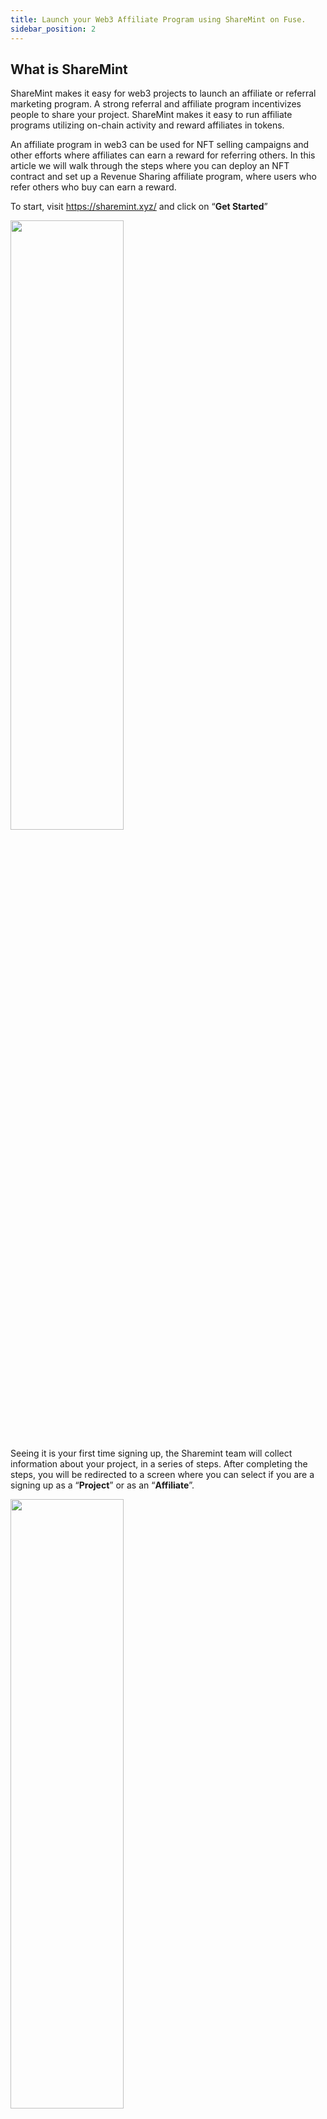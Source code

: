 ```yaml
---
title: Launch your Web3 Affiliate Program using ShareMint on Fuse.
sidebar_position: 2
---
```


## What is ShareMint

ShareMint makes it easy for web3 projects to launch an affiliate or referral marketing program. A strong referral and affiliate program incentivizes people to share your project. ShareMint makes it easy to run affiliate programs utilizing on-chain activity and reward affiliates in tokens.

An affiliate program in web3 can be used for NFT selling campaigns and other efforts where affiliates can earn a reward for referring others. In this article we will walk through the steps where you can deploy an NFT contract and set up a Revenue Sharing affiliate program, where users who refer others who buy can earn a reward.

To start, visit https://sharemint.xyz/ and click on “**Get Started**”

<img src="/img/sharemint/sharemint-landing.png" width="60%" height="50%" />

Seeing it is your first time signing up, the Sharemint team will collect information about your project, in a series of steps. After completing the steps, you will be redirected to a screen where you can select if you are a signing up as a “**Project**” or as an “**Affiliate**”.

<img
  src="/img/sharemint/sharemint-create-project.png"
  width="60%"
  height="50%"
/>

Select “**Project**” and you will be taken to a page listing your projects. If there’s no project, you can create one

<img src="/img/sharemint/sharemint-new-project.png" width="60%" height="50%" />

In this example, we are creating an NFT project

<img src="/img/sharemint/sharemint-nft.png" width="60%" height="50%" />

In the next step, select “**Fuse**” as the Blockchain where the NFT Contract is deployed.

<img
  src="/img/sharemint/sharemint-blockchain-fuse.png"
  width="60%"
  height="50%"
/>

It is the first time this is being set up on Sharemint, answer “**No**” to the question: “Has the project already started minting?”

<img
  src="/img/sharemint/sharemint-started-minting.png"
  width="60%"
  height="50%"
/>

Fill in the project details

<img
  src="/img/sharemint/sharemint-project-details.png"
  width="60%"
  height="50%"
/>

In the next step where you fill in the affiliates' rewards share, set a percentage and use the “**Revenue Share**” model as an example.

<img src="/img/sharemint/sharemint-revenue.png" width="60%" height="50%" />

Note the following:

- You can choose "**Fixed amount**" option which is setting a fixed amount of tokens as rewards for each referral. For example 1 USDT for a successful referral. It can be your custom token as well, or even reward affiliate with NFTs

- You can also choose "**Tiered**" option which allows for the creation of Tiers in the program. For example, if you invite have 1 successful referral you will get 10% revenue share. If you have 5 successful referral you will get 5 USDT, or NFTs.

Sharemint can create a page where users can opt into your affiliate program. In this next step on Integration, select “Sharemint Page.”

<img src="/img/sharemint/sharemint-integration.png" width="60%" height="50%" />

You can leave the rest of the steps on Logo and Socials and complete them on the Project profile later.

Alternatively, developers can use the "**Direct link to website**". This allows you to integrate ShareMint into your website. So user A sends a URL that leads to the minting website to user B. When user B connects his wallet in the website, the affiliation occurs. This requires adding the ShareMint SDK into the website. The integration is simple and takes 5 minutes.
The SDK docs: https://www.npmjs.com/package/@sharemint/sdk

Your dashboard now looks like this:

<img src="/img/sharemint/sharemint-dashboard.png" width="60%" height="50%" />

Click on the “**Affiliate sign up page**” link to see the page that was created by Sharemint for your project. For this example, the page is at https://sharemint.xyz/fuse-demo/sharer
Here affiliates can sign up to join your project and then be issued unique referral IDs.

The next step is to update your project's “**Settings**” section and add the Contract Address of the deployed NFT collection. Find the “**Tracking**” section under “**Settings**.”

<img src="/img/sharemint/sharemint-tracking.png" width="60%" height="50%" />

Once this step is completed, you have successfully set up an affiliate marketing campaign for your NFT project which is deployed on Fuse. To maximize your program's reach, list it on the ShareMintMarketplace, where affiliates from the web3 network can discover, join, and commence promoting your offering.
